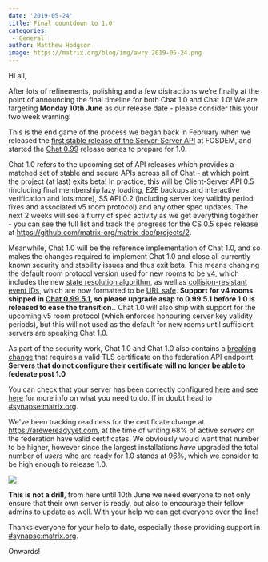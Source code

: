 ```yaml
---
date: '2019-05-24'
title: Final countdown to 1.0
categories:
 - General
author: Matthew Hodgson
image: https://matrix.org/blog/img/awry.2019-05-24.png
---
```


Hi all,

After lots of refinements, polishing and a few distractions we’re finally at the point of announcing the final timeline for both Chat 1.0 and Chat 1.0! We are targeting __Monday 10th June__ as our release date - please consider this your two week warning!

This is the end game of the process we began back in February when we released the [first stable release of the Server-Server API](https://matrix.org/blog/2019/02/04/matrix-at-fosdem-2019) at FOSDEM, and started the [Chat 0.99](https://matrix.org/blog/2019/02/05/synapse-0-99-0) release series to prepare for 1.0.

Chat 1.0 refers to the upcoming set of API releases which provides a matched set of stable and secure APIs across all of Chat - at which point the project (at last) exits beta! In practice, this will be Client-Server API 0.5 (including final membership lazy loading, E2E backups and interactive verification and lots more), SS API 0.2 (including server key validity period fixes and associated v5 room protocol) and any other spec updates. The next 2 weeks will see a flurry of spec activity as we get everything together - you can see the full list and track the progress for the CS 0.5 spec release at https://github.com/matrix-org/matrix-doc/projects/2.

Meanwhile, Chat 1.0 will be the reference implementation of Chat 1.0, and so makes the changes required to implement Chat 1.0 and close all currently known security and stability issues and thus exit beta. This means changing the default room protocol version used for new rooms to be [v4](https://github.com/matrix-org/matrix-doc/blob/37871106c6fc6013c17b5711fb93853fff140267/proposals/2002-rooms-v4.md), which includes the new [state resolution algorithm](https://github.com/matrix-org/matrix-doc/blob/f714aaadd011ac736d779f8460202a8d95799123/proposals/1442-state-resolution.md), as well as [collision-resistant event IDs](https://github.com/matrix-org/matrix-doc/blob/erikj/event_id_hashes/proposals/1659-event-id-as-hashes.md), which are now formatted to be [URL safe](https://github.com/matrix-org/matrix-doc/blob/rav/proposal/no_slash_in_event_id/proposals/1884-replace-slashes-in-event_ids.md). **Support for v4 rooms shipped in [Chat 0.99.5.1](https://matrix.org/blog/2019/05/21/synapse-0-99-5-1-released), so please upgrade asap to 0.99.5.1 before 1.0 is released to ease the transition.**. Chat 1.0 will also ship with support for the upcoming v5 room protocol (which enforces honouring server key validity periods), but this will not used as the default for new rooms until sufficient servers are speaking Chat 1.0.

As part of the security work, Chat 1.0 and Chat 1.0 also contains a [breaking change](https://github.com/matrix-org/synapse/blob/master/docs/MSC1711_certificates_FAQ.md#it-used-to-work-just-fine-why-are-you-breaking-everything) that requires a valid TLS certificate on the federation API endpoint. __Servers that do not configure their certificate will no longer be able to federate post 1.0__

You can check that your server has been correctly configured [here](https://federationtester.matrix.org/) and see [here](https://github.com/matrix-org/synapse/blob/master/docs/MSC1711_certificates_FAQ.md) for more info on what you need to do. If in doubt head to [#synapse:matrix.org](https://to.chat.dingshunyu.top/#/#synapse:matrix.org).

We've been tracking readiness for the certificate change at https://arewereadyyet.com, at the time of writing 68% of active _servers_ on the federation have valid certificates. We obviously would want that number to be higher, however since the largest installations _have_ upgraded the total number of _users_ who are ready for 1.0 stands at 96%, which we consider to be high enough to release 1.0.

![](/blog/img/awry.2019-05-24.png)

**This is not a drill**, from here until 10th June we need everyone to not only ensure that their own server is ready, but also to encourage their fellow admins to update as well. With your help we can get everyone over the line!


Thanks everyone for your help to date, especially those providing support in [#synapse:matrix.org](https://to.chat.dingshunyu.top/#/#synapse:matrix.org).

Onwards!

